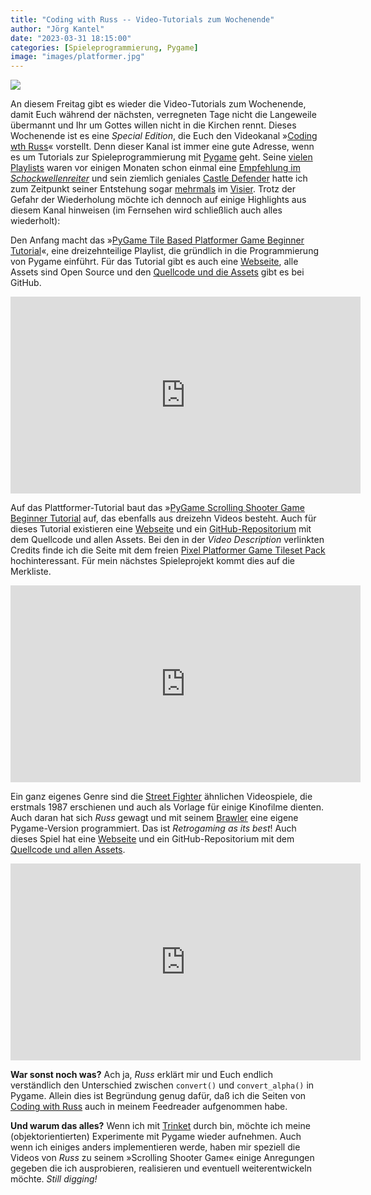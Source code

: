 ```yaml
---
title: "Coding with Russ -- Video-Tutorials zum Wochenende"
author: "Jörg Kantel"
date: "2023-03-31 18:15:00"
categories: [Spieleprogrammierung, Pygame]
image: "images/platformer.jpg"
---
```


[![](images/platformer-b.jpg)](http://www.codingwithruss.com/wp-content/uploads/2023/02/platformer.png)

An diesem Freitag gibt es wieder die Video-Tutorials zum Wochenende, damit Euch während der nächsten, verregneten Tage nicht die Langeweile übermannt und Ihr um Gottes willen nicht in die Kirchen rennt. Dieses Wochenende ist es eine *Special Edition*, die Euch den Videokanal »[Coding wth Russ](https://www.youtube.com/@CodingWithRuss)« vorstellt. Denn dieser Kanal ist immer eine gute Adresse, wenn es um Tutorials zur Spieleprogrammierung mit [Pygame](http://cognitiones.kantel-chaos-team.de/multimedia/spieleprogrammierung/pygame.html) geht. Seine [vielen Playlists](https://www.youtube.com/@CodingWithRuss/playlists) waren vor einigen Monaten schon einmal eine [Empfehlung im *Schockwellenreiter*](http://blog.schockwellenreiter.de/2022/11/2022111101.html) und sein ziemlich geniales [Castle Defender](https://www.youtube.com/playlist?list=PLjcN1EyupaQnjjBvXn4Ew1a9Ms-9QzVub) hatte ich zum Zeitpunkt seiner Entstehung sogar [mehrmals](http://blog.schockwellenreiter.de/2021/07/2021070902.html) im [Visier](http://blog.schockwellenreiter.de/2021/07/2021071101.html). Trotz der Gefahr der Wiederholung möchte ich dennoch auf einige Highlights aus diesem Kanal hinweisen (im Fernsehen wird schließlich auch alles wiederholt):

Den Anfang macht das »[PyGame Tile Based Platformer Game Beginner Tutorial](https://www.youtube.com/playlist?list=PLjcN1EyupaQnHM1I9SmiXfbT6aG4ezUvu)«, eine dreizehnteilige Playlist, die gründlich in die Programmierung von Pygame einführt. Für das Tutorial gibt es auch eine [Webseite](http://www.codingwithruss.com/gamepage/Platformer/), alle Assets sind Open Source und den [Quellcode und die Assets](https://github.com/russs123/Platformer) gibt es bei GitHub.

<iframe width="560" height="315" src="https://www.youtube.com/embed/DHgj5jhMJKg" title="YouTube video player" frameborder="0" allow="accelerometer; autoplay; clipboard-write; encrypted-media; gyroscope; picture-in-picture; web-share" allowfullscreen></iframe>

Auf das Plattformer-Tutorial baut das »[PyGame Scrolling Shooter Game Beginner Tutorial](https://www.youtube.com/playlist?list=PLjcN1EyupaQm20hlUE11y9y8EY2aXLpnv) auf, das ebenfalls aus dreizehn Videos besteht. Auch für dieses Tutorial existieren eine [Webseite](http://www.codingwithruss.com/gamepage/Shooter/) und ein [GitHub-Repositorium](https://github.com/russs123/Shooter) mit dem Quellcode und allen Assets.
Bei den in der *Video Description* verlinkten Credits finde ich die Seite mit dem freien [Pixel Platformer Game Tileset Pack](https://erayzesen.itch.io/pixel-platformer) hochinteressant. Für mein nächstes Spieleprojekt kommt dies auf die Merkliste.

<iframe width="560" height="315" src="https://www.youtube.com/embed/s5bd9KMSSW4" title="YouTube video player" frameborder="0" allow="accelerometer; autoplay; clipboard-write; encrypted-media; gyroscope; picture-in-picture; web-share" allowfullscreen></iframe>

Ein ganz eigenes Genre sind die [Street Fighter](https://de.wikipedia.org/wiki/Street_Fighter_(Spieleserie)) ähnlichen Videospiele, die erstmals 1987 erschienen und auch als Vorlage für einige Kinofilme dienten. Auch daran hat sich *Russ* gewagt und mit seinem [Brawler](https://www.youtube.com/watch?v=s5bd9KMSSW4) eine eigene Pygame-Version programmiert. Das ist *Retrogaming as its best*! Auch dieses Spiel hat eine [Webseite](http://www.codingwithruss.com/gamepage/Brawler/) und ein GitHub-Repositorium mit dem [Quellcode und allen Assets](https://github.com/russs123/brawler_tut).

<iframe width="560" height="315" src="https://www.youtube.com/embed/z_tLkRMw-2Y" title="YouTube video player" frameborder="0" allow="accelerometer; autoplay; clipboard-write; encrypted-media; gyroscope; picture-in-picture; web-share" allowfullscreen></iframe>

**War sonst noch was?** Ach ja, *Russ* erklärt mir und Euch endlich verständlich den Unterschied zwischen `convert()` und `convert_alpha()` in Pygame. Allein dies ist Begründung genug dafür, daß ich die Seiten von [Coding with Russ](http://www.codingwithruss.com/) auch in meinem Feedreader aufgenommen habe.

**Und warum das alles?** Wenn ich mit [Trinket](https://kantel.github.io/#category=Trinket) durch bin, möchte ich meine (objektorientierten) Experimente mit Pygame wieder aufnehmen. Auch wenn ich einiges anders implementieren werde, haben mir speziell die Videos von *Russ* zu seinem »Scrolling Shooter Game« einige Anregungen gegeben die ich ausprobieren, realisieren und eventuell weiterentwickeln möchte. *Still digging!*